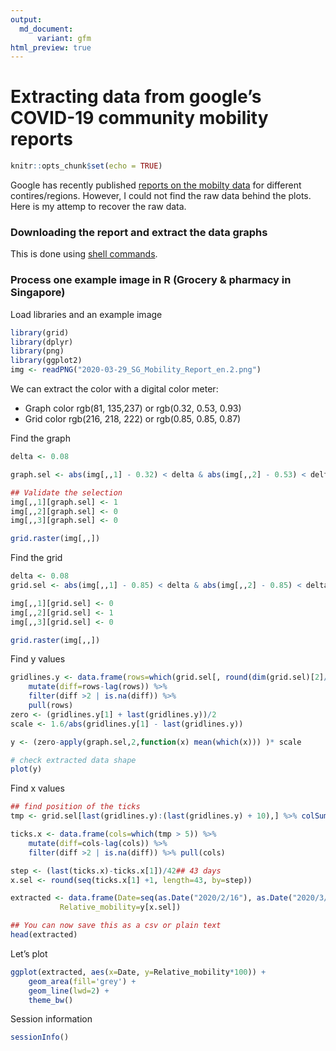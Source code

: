 ```yaml
---
output:
  md_document:
      variant: gfm
html_preview: true
---
```


# Extracting data from google's COVID-19 community mobility reports

```r
knitr::opts_chunk$set(echo = TRUE)
```

Google has recently published [reports on the mobilty data](https://www.google.com/covid19/mobility/) for different contires/regions. However, I could not find the raw data behind the plots. Here is my attemp to recover the raw data.

### Downloading the report and extract the data graphs

This is done using [shell commands](getdata.md).

### Process one example image in R (Grocery & pharmacy in Singapore)

Load libraries and an example image

```r
library(grid)
library(dplyr)
library(png)
library(ggplot2)
img <- readPNG("2020-03-29_SG_Mobility_Report_en.2.png")
```


We can extract the color with a digital color meter:

 - Graph color rgb(81, 135,237) or rgb(0.32, 0.53, 0.93)
 - Grid color rgb(216, 218, 222) or rgb(0.85, 0.85, 0.87)


Find the graph
```r
delta <- 0.08

graph.sel <- abs(img[,,1] - 0.32) < delta & abs(img[,,2] - 0.53) < delta & abs(img[,,3] - 0.93) < delta

## Validate the selection
img[,,1][graph.sel] <- 1
img[,,2][graph.sel] <- 0
img[,,3][graph.sel] <- 0

grid.raster(img[,,])
```

Find the grid
```r
delta <- 0.08
grid.sel <- abs(img[,,1] - 0.85) < delta & abs(img[,,2] - 0.85) < delta & abs(img[,,3] - 0.85) < delta

img[,,1][grid.sel] <- 0
img[,,2][grid.sel] <- 1
img[,,3][grid.sel] <- 0

grid.raster(img[,,])
```

Find y values
```r
gridlines.y <- data.frame(rows=which(grid.sel[, round(dim(grid.sel)[2]/2)])) %>% 
    mutate(diff=rows-lag(rows)) %>% 
    filter(diff >2 | is.na(diff)) %>% 
    pull(rows)
zero <- (gridlines.y[1] + last(gridlines.y))/2
scale <- 1.6/abs(gridlines.y[1] - last(gridlines.y))

y <- (zero-apply(graph.sel,2,function(x) mean(which(x))) )* scale

# check extracted data shape
plot(y)
```

Find x values
```r
## find position of the ticks
tmp <- grid.sel[last(gridlines.y):(last(gridlines.y) + 10),] %>% colSums()

ticks.x <- data.frame(cols=which(tmp > 5)) %>% 
    mutate(diff=cols-lag(cols)) %>% 
    filter(diff >2 | is.na(diff)) %>% pull(cols) 

step <- (last(ticks.x)-ticks.x[1])/42## 43 days
x.sel <- round(seq(ticks.x[1] +1, length=43, by=step))

extracted <- data.frame(Date=seq(as.Date("2020/2/16"), as.Date("2020/3/29"), by=1),
           Relative_mobility=y[x.sel])

## You can now save this as a csv or plain text
head(extracted)
```

Let's plot
```r
ggplot(extracted, aes(x=Date, y=Relative_mobility*100)) + 
    geom_area(fill='grey') + 
    geom_line(lwd=2) + 
    theme_bw() 
```

Session information
```r
sessionInfo()
```
